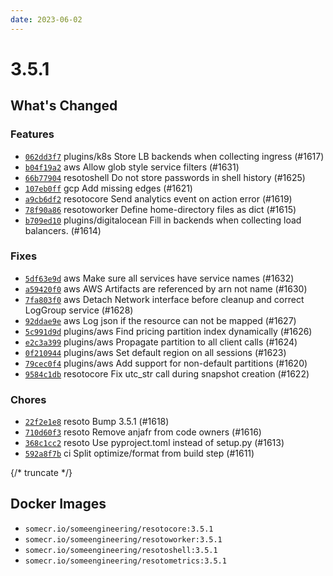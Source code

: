 ```yaml
---
date: 2023-06-02
---
```


# 3.5.1

## What's Changed

### Features

- [`062dd3f7`](https://github.com/someengineering/resoto/commit/062dd3f7) <span class="badge badge--secondary">plugins/k8s</span> Store LB backends when collecting ingress (#1617)
- [`b04f19a2`](https://github.com/someengineering/resoto/commit/b04f19a2) <span class="badge badge--secondary">aws</span> Allow glob style service filters (#1631)
- [`66b77904`](https://github.com/someengineering/resoto/commit/66b77904) <span class="badge badge--secondary">resotoshell</span> Do not store passwords in shell history (#1625)
- [`107eb0ff`](https://github.com/someengineering/resoto/commit/107eb0ff) <span class="badge badge--secondary">gcp</span> Add missing edges (#1621)
- [`a9cb6df2`](https://github.com/someengineering/resoto/commit/a9cb6df2) <span class="badge badge--secondary">resotocore</span> Send analytics event on action error (#1619)
- [`78f90a86`](https://github.com/someengineering/resoto/commit/78f90a86) <span class="badge badge--secondary">resotoworker</span> Define home-directory files as dict (#1615)
- [`b709ed10`](https://github.com/someengineering/resoto/commit/b709ed10) <span class="badge badge--secondary">plugins/digitalocean</span> Fill in backends when collecting load balancers. (#1614)

### Fixes

- [`5df63e9d`](https://github.com/someengineering/resoto/commit/5df63e9d) <span class="badge badge--secondary">aws</span> Make sure all services have service names (#1632)
- [`a59420f0`](https://github.com/someengineering/resoto/commit/a59420f0) <span class="badge badge--secondary">aws</span> AWS Artifacts are referenced by arn not name (#1630)
- [`7fa803f0`](https://github.com/someengineering/resoto/commit/7fa803f0) <span class="badge badge--secondary">aws</span> Detach Network interface before cleanup and correct LogGroup service (#1628)
- [`92ddae9e`](https://github.com/someengineering/resoto/commit/92ddae9e) <span class="badge badge--secondary">aws</span> Log json if the resource can not be mapped (#1627)
- [`5c991d9d`](https://github.com/someengineering/resoto/commit/5c991d9d) <span class="badge badge--secondary">plugins/aws</span> Find pricing partition index dynamically (#1626)
- [`e2c3a399`](https://github.com/someengineering/resoto/commit/e2c3a399) <span class="badge badge--secondary">plugins/aws</span> Propagate partition to all client calls (#1624)
- [`0f210944`](https://github.com/someengineering/resoto/commit/0f210944) <span class="badge badge--secondary">plugins/aws</span> Set default region on all sessions (#1623)
- [`79cec0f4`](https://github.com/someengineering/resoto/commit/79cec0f4) <span class="badge badge--secondary">plugins/aws</span> Add support for non-default partitions (#1620)
- [`9584c1db`](https://github.com/someengineering/resoto/commit/9584c1db) <span class="badge badge--secondary">resotocore</span> Fix utc_str call during snapshot creation (#1622)

### Chores

- [`22f2e1e8`](https://github.com/someengineering/resoto/commit/22f2e1e8) <span class="badge badge--secondary">resoto</span> Bump 3.5.1 (#1618)
- [`710d60f3`](https://github.com/someengineering/resoto/commit/710d60f3) <span class="badge badge--secondary">resoto</span> Remove anjafr from code owners (#1616)
- [`368c1cc2`](https://github.com/someengineering/resoto/commit/368c1cc2) <span class="badge badge--secondary">resoto</span> Use pyproject.toml instead of setup.py (#1613)
- [`592a8f7b`](https://github.com/someengineering/resoto/commit/592a8f7b) <span class="badge badge--secondary">ci</span> Split optimize/format from build step (#1611)

{/* truncate */}

## Docker Images

- `somecr.io/someengineering/resotocore:3.5.1`
- `somecr.io/someengineering/resotoworker:3.5.1`
- `somecr.io/someengineering/resotoshell:3.5.1`
- `somecr.io/someengineering/resotometrics:3.5.1`
